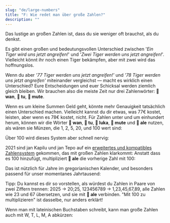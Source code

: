 ```yaml
---
slug: "de/large-numbers"
title: "F: Wie redet man über große Zahlen?"
description: ""
---
```



Das lustige an großen Zahlen ist, dass du sie weniger oft brauchst, als du denkst.

Es gibt einen großen und bedeutungsvollen Unterschied zwischen '*Ein Tiger wird uns jetzt angreifen!*' und '*Zwei Tiger werden uns jetzt angreifen!*'. Vielleicht könnt ihr noch einen Tiger bekämpfen, aber mit zwei wird das hoffnungslos.

Wenn du aber *'77 Tiger werden uns jetzt angreifen!'* und *'78 Tiger werden uns jetzt angreifen'* miteinander vergleichst — macht es wirklich einen Unterschied? Eure Entscheidungen und euer Schicksal werden ziemlich gleich bleiben. Wir brauchen also die meiste Zeit nur drei Zahlenwörter: **󱥳 wan**, **󱥮 tu**, **󱤼 mute**.

Wenn es um kleine Summen Geld geht, könnte mehr Genauigkeit tatsächlich einen Unterschied machen. Vielleicht kannst du dir etwas, was 77€ kostet, leisten, aber wenn es 78€ kostet, nicht. Für Zahlen unter und um einhundert herum, können wir die Wörter **󱥳 wan**, **󱥮 tu**, **󱤭 luka**, **󱤼 mute** und **󱤄 ale** nutzen, als wären sie Münzen, die 1, 2, 5, 20, und 100 wert sind:

<List>
    <Sentence sl="mute mute mute luka luka luka tu wan" m="78 (= 20 + 20 + 20 + 5 + 5 + 5 + 2 + 1)" />
</List>

Über 100 wird dieses System aber schnell nervig:

<List>
    <Sentence sl="ale ale ale ale ale ale ale ale ale ale ale ale ale ale ale" m="1500 (= 100 + 100 + 100 + ...)" />
</List>

2021 sind jan Kapilu und jan Tepo auf ein [erweitertes und kompatibles Zahlensystem](https://sona.pona.la/wiki/nasin_nanpa_pona) gekommen, das mit großen Zahlen klarkommt: Anstatt dass es 100 hinzufügt, multipliziert **󱤄 ale** die vorherige Zahl mit 100:

<List>
    <Sentence sl="luka luka luka ale" m="1500 (= (5 + 5 + 5) * 100)" />
</List>

Das ist nützlich für Jahre im gregorianischen Kalender, und besonders passend für unser momentanes Jahrtausend:

<List>
    <Sentence sl="mute ale mute luka" m="2025 (= 20 * 100 + 20 + 5)" />
</List>

Tipp: Du kannst es dir so vorstellen, als würdest du Zahlen in Paare von zwei Ziffern trennen: 2025 → 20;25, 123456789 → 1,23,45,67,89, alle Zahlen wie 23 und 67 übersetzen, und sie mit **󱤄 ale** verbinden. "Mit 100 zu multiplizieren" ist dasselbe, nur anders erklärt!

Wenn man mit lateinischen Buchstaben schreibt, kann man große Zahlen auch mit W, T, L, M, A abkürzen:

<List>
    <Sentence sp="󱥫󱥜󱤽󱤭󱤭󱤭󱥮󱥮󱤄󱤼󱤭󱤭󱤭󱥮󱥮󱤡<br />󱥫󱤺󱤽󱤭󱥮󱥮󱤡<br />󱥫󱥤󱤽󱥳󱤡<br />󱤰󱦐󱥨󱥇󱥣󱤍󱦑<br />󱤧󱤖󱥱󱤉󱤰󱦐󱥎󱥄󱥖󱥱󱤟󱤈󱦑<br />" sl="tenpo sike #LLLTTAMLLLTT la, tenpo mun #LTT la, tenpo suno #W la, ma Tosi li kama utala e ma Posuka." m="Am 1. September 1939 hat Deutschland Polen angegriffen." />
</List>
